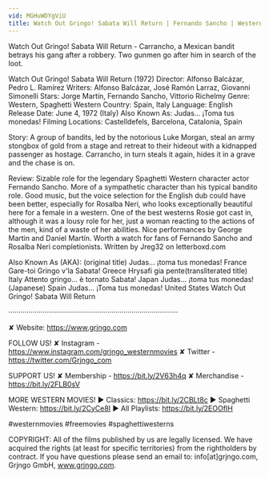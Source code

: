 ```yaml
---
vid: MGHuWDYgViU
title: Watch Out Gringo! Sabata Will Return | Fernando Sancho | Western
---
```


Watch Out Gringo! Sabata Will Return - Carrancho, a Mexican bandit betrays his gang after a robbery. Two gunmen go after him in search of the loot.

Watch Out Gringo! Sabata Will Return (1972)
Director: Alfonso Balcázar, Pedro L. Ramírez
Writers: Alfonso Balcázar, José Ramón Larraz, Giovanni Simonelli
Stars: Jorge Martín, Fernando Sancho, Vittorio Richelmy
Genre: Western, Spaghetti Western
Country: Spain, Italy
Language: English
Release Date: June 4, 1972 (Italy)
Also Known As: Judas... ¡Toma tus monedas!
Filming Locations: Castelldefels, Barcelona, Catalonia, Spain

Story:
A group of bandits, led by the notorious Luke Morgan, steal an army stongbox of gold from a stage and retreat to their hideout with a kidnapped passenger as hostage. Carrancho, in turn steals it again, hides it in a grave and the chase is on.

Review:
Sizable role for the legendary Spaghetti Western character actor Fernando Sancho. More of a sympathetic character than his typical bandito role.
Good music, but the voice selection for the English dub could have been better, especially for Rosalba Neri, who looks exceptionally beautiful here for a female in a western.
One of the best westerns Rosie got cast in, although it was a lousy role for her, just a woman reacting to the actions of the men, kind of a waste of her abilities. Nice performances by George Martin and Daniel Martín.
Worth a watch for fans of Fernando Sancho and Rosalba Neri completionists. Written by Jreg32 on letterboxd.com

Also Known As (AKA):
(original title) Judas... ¡toma tus monedas!
France Gare-toi Gringo v'la Sabata!
Greece Hrysafi gia pente(transliterated title)
Italy Attento gringo... è tornato Sabata!
Japan Judas... ¡toma tus monedas!(Japanese)
Spain Judas... ¡Toma tus monedas!
United States Watch Out Gringo! Sabata Will Return

····················································································

✘ Website: https://www.grjngo.com

FOLLOW US!
✘ Instagram - https://www.instagram.com/grjngo_westernmovies
✘ Twitter - https://twitter.com/Grjngo_com

SUPPORT US!
✘ Membership - https://bit.ly/2V63h4q
✘ Merchandise - https://bit.ly/2FLB0sV

MORE WESTERN MOVIES! 
► Classics: https://bit.ly/2CBLt8c 
► Spaghetti Western: https://bit.ly/2CyCe8I 
► All Playlists: https://bit.ly/2EOOfIH 

#westernmovies #freemovies #spaghettiwesterns

COPYRIGHT: All of the films published by us are legally licensed. We have acquired the rights (at least for specific territories) from the rightholders by contract. If you have questions please send an email to: info[at]grjngo.com, Grjngo GmbH, www.grjngo.com.